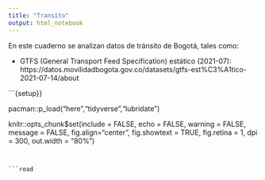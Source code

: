 ```yaml
---
title: "Transito"
output: html_notebook
---
```


En este cuaderno se analizan datos de tránsito de Bogotá, tales como:

* GTFS (General Transport Feed Specification) estático (2021-07): https://datos.movilidadbogota.gov.co/datasets/gtfs-est%C3%A1tico-2021-07-14/about



```{setup}}

pacman::p_load("here","tidyverse","lubridate")

knitr::opts_chunk$set(include = FALSE, echo = FALSE, warning = FALSE, message = FALSE, fig.align="center", fig.showtext = TRUE, fig.retina = 1, dpi = 300, out.width = "80%")


```


```read



```

